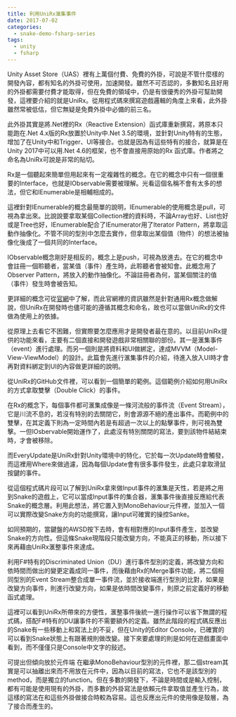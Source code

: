 ```yaml
---
title: 利用UniRx滙集事件
date: 2017-07-02
categories:
  - snake-demo-fsharp-series
tags:
  - unity
  - fsharp
---
```


Unity Asset Store（UAS）裡有上萬個付費、免費的外掛，可說是不管什麼樣的開發內容，都有知名的外掛可使用，加速開發。雖然不可否認的，多數知名且好用的外掛都需要付費才能取得，但在免費的領域中，仍是有很優秀的外掛可幫助開發，這裡要介紹的就是UniRx。從用程式碼來撰寫遊戲邏輯的角度上來看，此外掛雖然常被低估，但它無疑是免費外掛中必備的前三名。

此外掛其實是將.Net裡的Rx（Reactive Extension）函式庫重新撰寫，將原本只能跑在.Net 4.x版的Rx放置於Unity中.Net 3.5的環境，並針對Unity特有的生態，增加了在Unity中和Trigger、UI等接合。也就是因為有這些特有的接合，就算是在Unity 2017中可以用.Net 4.6的框架，也不會直接用原始的Rx 函式庫。作者將之命名為UniRx可說是非常的貼切。

Rx是一個聽起來簡單但用起來有一定複雜性的概念。在它的概念中只有一個很重要的Interface，也就是IObservable需要被理解。光看這個名稱不會有太多的想法，但它和IEnumerable是相輔相成的。

這裡針對IEnumerable的概念最簡單的說明，IEnumerable的使用概念是pull，可視為拿出來。比說說要拿取某個Collection裡的資料時，不論Array也好、List也好或是Tree也好，IEnumerable配合了IEnumerator用了Iterator Pattern，將拿取這動作抽像化。不管不同的型別中怎麼去實作，但拿取出某個值（物件）的想法被抽像化後成了一個共同的Interface。

IObservable概念剛好是相反的，概念上是push，可視為放進去。在它的概念中會註冊一個聆聽者，當某值（事件）產生時，此聆聽者會被知會。此概念用了Observer Pattern，將放入的動作抽像化。不論註冊者為何，當某個關注的值（事件）發生時會被告知。

更詳細的概念可從[官網](http://reactivex.io)中了解，而此官網裡的資訊雖然是針對通用Rx概念做解說，但UniRx在開發時也儘可能的遵循其概念和命名，故也可以當做UniRx的文件做為使用上的依據。

從原理上去看它不困難，但實際要怎麼應用才是開發者最在意的。以目前UniRx提供的功能來看，主要有二個直接和開發遊戲非常相關聯的部份。其一是滙集事件（event）進行處理。而另一個則是將資料和UI做綁定，達成MVVM（Model-View-ViewModel）的設計。此篇會先進行滙集事件的介紹，待進入放入UI時才會再對資料綁定到UI的內容做更詳細的說明。

從UniRx的GitHub文件裡，可以看到一個簡單的範例。這個範例介紹如何用UniRx的方式拿取雙擊（Double Click）的事件。

在Rx的概念下，每個事件都可滙集成像是一條河流般的事件流（Event Stream），它是川流不息的，若沒有特別的去關閉它，則會源源不絕的產出事件。而範例中的雙擊，在其定義下則為一定時間內若是有超過一次以上的點擊事件，則可視為雙擊。一但IOsbervable開始運作了，此處沒有特別關閉的寫法，要到該物件結結束時，才會被移除。

而EveryUpdate是UniRx針對Unity環境中的特化，它於每一次Update時會觸發，而這裡用Where來做過濾，因為每個Update會有很多事件發生，此處只拿取滑鼠按鍵的事件。

從這個程式碼片段可以了解到UniRx拿來做Input事件的滙集是天性，若是將之用到Snake的遊戲上，它可以當成Input事件的集合器，滙集事件後直接反應給代表Snake的概念層。利用此想法，將它置入到MonoBehaviour元件裡，並加入一個可以實際改變Snake方向的功能撰寫，讓Input可確實的操控Sanke。

如同預期的，當鍵盤的AWSD按下去時，會有相對應的Input事件產生，並改變Snake的方向性。但這條Snake現階段只能改變方向，不能真正的移動，所以接下來再藉由UniRx滙整事件來達成。

利用F#特有的Discriminated Union（DU）進行事件型別的定義，將改變方向和依時間而做出的變更定義成同一事件，而後藉由Rx的Merge事件功能，將二個相同型別的Event Stream整合成單一事件流，並於接收端進行型別的比對，如果是改變方向事件，則進行改變方向，如果是依時間改變事件，則原之前定義好的移動函式處理。

這裡可以看到UniRx所帶來的方便性，滙整事件後統一進行操作可以省下無謂的程式碼，搭配F#特有的DU讓事件的不需要額外的定義。雖然此階段的程式碼反應出的Snake有一些移動上和寫法上的不妥，但在Unity的Editor Console，已確實的可以看到Snake狀態上有跟著規則做改變。接下來要處理的則是如何在遊戲畫面中看到，而不僅僅只是Console中文字的敍述。

可提出但傾向放於元件端
在繼承MonoBehaviour型別的元件裡，那二個stream其實是可以抽離出來而不用放在元件中，因為以目前的寫法，它也不是該型別的method，而是獨立的function。但在多數的開發下，不論是時間或是輸入控制，都有可能是使用現有的外掛，而多數的外掛寫法是依賴元件拿取值並產生行為，故這樣的寫法在和這些外掛做接合時較為容易。這也反應出元件的使用像是殼層，為了接合而產生的。